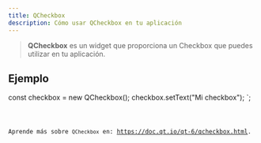 ```yaml
---
title: QCheckbox
description: Cómo usar QCheckbox en tu aplicación
---
```



> **QCheckbox** es un widget que proporciona un Checkbox que puedes utilizar en tu aplicación.

## Ejemplo


const checkbox = new QCheckbox();
checkbox.setText("Mi checkbox");
`;

<Code code={qCheckboxExample} title='example_checkbox.ts' lang='ts' />

Aprende más sobre `QCheckbox` en: https://doc.qt.io/qt-6/qcheckbox.html.